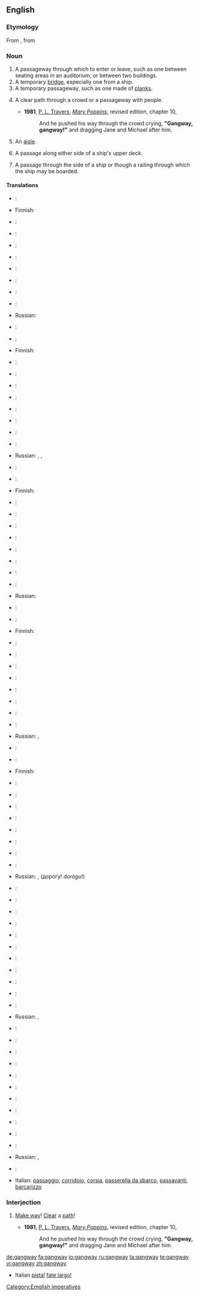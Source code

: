 ==English==

===Etymology===
From {{etyl|enm|en}}, from {{etyl|ang|en}} {{compound|gang|way}}

===Noun===
{{en-noun}}

# A passageway through which to enter or leave, such as one between seating areas in an auditorium, or between two buildings.
# A temporary [[bridge]], especially one from a ship.
# A temporary passageway, such as one made of [[plank]]s.
# {{context|usually|_|as|_|imperative}} A clear path through a crowd or a passageway with people. {{non-gloss definition|used as ellipsis for "Clear a gangway"}}
#* '''1981''', [[w:P. L. Travers|P. L. Travers]], [[w:Mary Poppins|''Mary Poppins'']], revised edition, chapter 10,
#*: And he pushed his way through the crowd crying, '''"Gangway, gangway!"''' and dragging Jane and Michael after him.
# {{British}} An [[aisle]].
# {{nautical}} A passage along either side of a ship's upper deck.
# {{nautical}} A passage through the side of a ship or though a railing through which the ship may be boarded.

====Translations====
{{trans-top|passageway}}
* {{trreq|Arabic}}:
* Finnish: {{t-|fi|käytävä}}
* {{trreq|French}}:
* {{trreq|German}}:
* {{trreq|Italian}}:
* {{trreq|Japanese}}:
{{trans-mid}}
* {{trreq|Korean}}:
* {{trreq|Mandarin}}:
* {{trreq|Polish}}:
* {{trreq|Portuguese}}:
* Russian: {{t|ru|проход|m|tr=proxód|sc=Cyrl}}
* {{trreq|Spanish}}:
{{trans-bottom}}

{{trans-top|temporary bridge}}
* {{trreq|Arabic}}:
* Finnish: {{t-|fi|lankonki}}
* {{trreq|French}}:
* {{trreq|German}}:
* {{trreq|Italian}}:
* {{trreq|Japanese}}:
{{trans-mid}}
* {{trreq|Korean}}:
* {{trreq|Mandarin}}:
* {{trreq|Polish}}:
* {{trreq|Portuguese}}:
* Russian: {{t|ru|трап|m|tr=trap|sc=Cyrl}}, {{t|ru|сходни|f|p|tr=sxódni|sc=Cyrl}}, {{t|ru|выход|m|tr=výxod|sc=Cyrl}}
* {{trreq|Spanish}}:
{{trans-bottom}}

{{trans-top|temporary plank bridge, path, or passageway}}
* {{trreq|Arabic}}:
* Finnish: {{t-|fi|lankonki}}
* {{trreq|French}}:
* {{trreq|German}}:
* {{trreq|Italian}}:
* {{trreq|Japanese}}:
{{trans-mid}}
* {{trreq|Korean}}:
* {{trreq|Mandarin}}:
* {{trreq|Polish}}:
* {{trreq|Portuguese}}:
* Russian: {{t|ru|трап|m|tr=trap|sc=Cyrl}}
* {{trreq|Spanish}}:
{{trans-bottom}}

{{trans-top|clear path through a crowd}}
* {{trreq|Arabic}}:
* Finnish: {{t|fi|kulkutie}}
* {{trreq|French}}:
* {{trreq|German}}:
* {{trreq|Italian}}:
* {{trreq|Japanese}}:
{{trans-mid}}
* {{trreq|Korean}}:
* {{trreq|Mandarin}}:
* {{trreq|Polish}}:
* {{trreq|Portuguese}}:
* Russian: {{t|ru|выход|m|tr=výxod|sc=Cyrl}}, {{t|ru|проход|m|tr=proxód|sc=Cyrl}}
* {{trreq|Spanish}}:
{{trans-bottom}}

{{trans-top|imperative to clear a path quickly}}
* {{trreq|Arabic}}:
* Finnish: {{t-|fi|tietä}}
* {{trreq|French}}:
* {{trreq|German}}:
* {{trreq|Italian}}:
* {{trreq|Japanese}}:
{{trans-mid}}
* {{trreq|Korean}}:
* {{trreq|Mandarin}}:
* {{trreq|Polish}}:
* {{trreq|Portuguese}}:
* Russian: {{t|ru|проход|m|tr=proxód|sc=Cyrl}}, {{t|ru|дорога|m|tr=doróga|sc=Cyrl}} (дорогу! ''dorógu!'')
* {{trreq|Spanish}}:
{{trans-bottom}}

{{trans-see|aisle}}

{{trans-top|nautical: passage on upper deck}}
* {{trreq|Arabic}}:
* {{trreq|Finnish}}:
* {{trreq|French}}:
* {{trreq|German}}:
* {{trreq|Italian}}:
* {{trreq|Japanese}}:
{{trans-mid}}
* {{trreq|Korean}}:
* {{trreq|Mandarin}}:
* {{trreq|Polish}}:
* {{trreq|Portuguese}}:
* Russian: {{t|ru|трап|m|tr=trap|sc=Cyrl}}, {{t|ru|шкафут|m|tr=škafút|sc=Cyrl}}
* {{trreq|Spanish}}:
{{trans-bottom}}

{{trans-top|nautical: passage through the side of a ship}}
* {{trreq|Arabic}}:
* {{trreq|Finnish}}:
* {{trreq|French}}:
* {{trreq|German}}:
* {{trreq|Italian}}:
* {{trreq|Japanese}}:
{{trans-mid}}
* {{trreq|Korean}}:
* {{trreq|Mandarin}}:
* {{trreq|Polish}}:
* {{trreq|Portuguese}}:
* Russian: {{t|ru|трап|m|tr=trap|sc=Cyrl}},  {{t|ru|сходни|f|p|tr=sxódni|sc=Cyrl}}
* {{trreq|Spanish}}:
{{trans-bottom}}

{{checktrans-top}}
* Italian: [[passaggio]], [[corridoio]], [[corsia]], [[passerella da sbarco]], [[passavanti]], [[barcarizzo]]
{{trans-mid}}
{{trans-bottom}}
[[Category:Emglish imperatives]]

===Interjection===
{{en-intj}}

# {{context|to a crowd}} [[make way|Make way]]! [[clear|Clear]] a [[path]]!
#* '''1981''', [[w:P. L. Travers|P. L. Travers]], [[w:Mary Poppins|''Mary Poppins'']], revised edition, chapter 10,
#*: And he pushed his way through the crowd crying, '''"Gangway, gangway!"''' and dragging Jane and Michael after him.

[[de:gangway]]
[[fa:gangway]]
[[io:gangway]]
[[ru:gangway]]
[[ta:gangway]]
[[te:gangway]]
[[vi:gangway]]
[[zh:gangway]]

*Italian [[pista!]] [[fate largo!]]